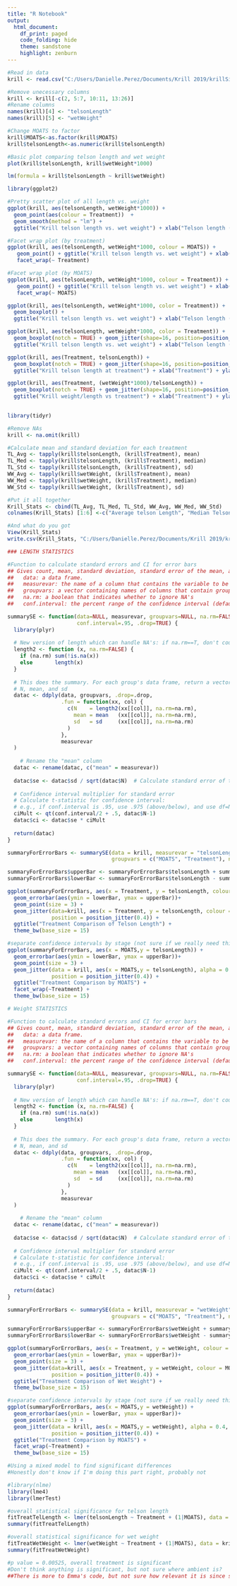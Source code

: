 ---
title: "R Notebook"
output:
  html_document:
    df_print: paged
    code_folding: hide
    theme: sandstone
    highlight: zenburn
---


```{r Read data in, base plot}
#Read in data
krill <- read.csv("C:/Users/Danielle.Perez/Documents/Krill 2019/krillSize/EndofStudyKrill_organizedbyFASTINGhours.csv")

#Remove unecessary columns
krill <- krill[-c(2, 5:7, 10:11, 13:26)]
#Rename columns
names(krill)[4] <- "telsonLength"
names(krill)[5] <- "wetWeight"

#Change MOATS to factor
krill$MOATS<-as.factor(krill$MOATS)
krill$telsonLength<-as.numeric(krill$telsonLength)

#Basic plot comparing telson length and wet weight
plot(krill$telsonLength, krill$wetWeight*1000)

lm(formula = krill$telsonLength ~ krill$wetWeight)
```

```{r ggplot, yo}
library(ggplot2)

#Pretty scatter plot of all length vs. weight
ggplot(krill, aes(telsonLength, wetWeight*1000)) + 
  geom_point(aes(colour = Treatment))  +
  geom_smooth(method = "lm") +
  ggtitle("Krill telson length vs. wet weight") + xlab("Telson length (mm)") + ylab("Wet weight (mg)")

#Facet wrap plot (by treatment)
ggplot(krill, aes(telsonLength, wetWeight*1000, colour = MOATS)) + 
   geom_point() + ggtitle("Krill telson length vs. wet weight") + xlab("Telson length (mm)") + ylab("Wet weight (mg)") +
   facet_wrap(~ Treatment)

#Facet wrap plot (by MOATS)
ggplot(krill, aes(telsonLength, wetWeight*1000, colour = Treatment)) + 
   geom_point() + ggtitle("Krill telson length vs. wet weight") + xlab("Telson length (mm)") + ylab("Wet weight (mg)") +
   facet_wrap(~ MOATS)

```

```{r just some boxplots}

ggplot(krill, aes(telsonLength, wetWeight*1000, color = Treatment)) +
  geom_boxplot() +
  ggtitle("Krill telson length vs. wet weight") + xlab("Telson length (mm)") + ylab("Wet weight (mg)")

ggplot(krill, aes(telsonLength, wetWeight*1000, color = Treatment)) + 
  geom_boxplot(notch = TRUE) + geom_jitter(shape=16, position=position_jitter(0.2)) +
  ggtitle("Krill telson length vs. wet weight") + xlab("Telson length (mm)") + ylab("Wet weight (mg)")

ggplot(krill, aes(Treatment, telsonLength)) +
  geom_boxplot(notch = TRUE) + geom_jitter(shape=16, position=position_jitter(0.2)) +
  ggtitle("Krill telson length at treatment") + xlab("Treatment") + ylab("Telson length (mm)")

ggplot(krill, aes(Treatment, (wetWeight*1000)/telsonLength)) +
  geom_boxplot(notch = TRUE) + geom_jitter(shape=16, position=position_jitter(0.2)) +
  ggtitle("Krill weight/length vs treatment") + xlab("Treatment") + ylab("Wet weight / Telson length (mg/mm)")
 
```

```{r Stats, yo}
library(tidyr)

#Remove NAs
krill <- na.omit(krill)

#Calculate mean and standard deviation for each treatment
TL_Avg <- tapply(krill$telsonLength, (krill$Treatment), mean)
TL_Med <- tapply(krill$telsonLength, (krill$Treatment), median)
TL_Std <- tapply(krill$telsonLength, (krill$Treatment), sd)
WW_Avg <- tapply(krill$wetWeight, (krill$Treatment), mean)
WW_Med <- tapply(krill$wetWeight, (krill$Treatment), median)
WW_Std <- tapply(krill$wetWeight, (krill$Treatment), sd)

#Put it all together
Krill_Stats <- cbind(TL_Avg, TL_Med, TL_Std, WW_Avg, WW_Med, WW_Std)
colnames(Krill_Stats) [1:6] <-c("Average telson Length", "Median Telson Length", "Telson Length SD", "Average Wet Weight", "Median Wet Weight", "Wet Weight SD")

#And what do you got
View(Krill_Stats)
write.csv(Krill_Stats, "C:/Users/Danielle.Perez/Documents/Krill 2019/krillSize/krillStats.csv")
```

```{r Cannibalizing Emmas code for telson length}
### LENGTH STATISTICS

#Function to calculate standard errors and CI for error bars
## Gives count, mean, standard deviation, standard error of the mean, and confidence interval (default 95%).
##   data: a data frame.
##   measurevar: the name of a column that contains the variable to be summarized
##   groupvars: a vector containing names of columns that contain grouping variables
##   na.rm: a boolean that indicates whether to ignore NA's
##   conf.interval: the percent range of the confidence interval (default is 95%)

summarySE <- function(data=NULL, measurevar, groupvars=NULL, na.rm=FALSE,
                      conf.interval=.95, .drop=TRUE) {
  library(plyr)
  
  # New version of length which can handle NA's: if na.rm==T, don't count them
  length2 <- function (x, na.rm=FALSE) {
    if (na.rm) sum(!is.na(x))
    else       length(x)
  }
  
  # This does the summary. For each group's data frame, return a vector with
  # N, mean, and sd
  datac <- ddply(data, groupvars, .drop=.drop,
                 .fun = function(xx, col) {
                   c(N    = length2(xx[[col]], na.rm=na.rm),
                     mean = mean   (xx[[col]], na.rm=na.rm),
                     sd   = sd     (xx[[col]], na.rm=na.rm)
                   )
                 },
                 measurevar
  )
  
    # Rename the "mean" column    
  datac <- rename(datac, c("mean" = measurevar))
  
  datac$se <- datac$sd / sqrt(datac$N)  # Calculate standard error of the mean
  
  # Confidence interval multiplier for standard error
  # Calculate t-statistic for confidence interval: 
  # e.g., if conf.interval is .95, use .975 (above/below), and use df=N-1
  ciMult <- qt(conf.interval/2 + .5, datac$N-1)
  datac$ci <- datac$se * ciMult
  
  return(datac)
}

summaryForErrorBars <- summarySE(data = krill, measurevar = "telsonLength", 
                                 groupvars = c("MOATS", "Treatment"), na.rm = TRUE)

summaryForErrorBars$upperBar <- summaryForErrorBars$telsonLength + summaryForErrorBars$ci
summaryForErrorBars$lowerBar <- summaryForErrorBars$telsonLength - summaryForErrorBars$ci

ggplot(summaryForErrorBars, aes(x = Treatment, y = telsonLength, colour = MOATS)) +
  geom_errorbar(aes(ymin = lowerBar, ymax = upperBar))+
  geom_point(size = 3) +
  geom_jitter(data=krill, aes(x = Treatment, y = telsonLength, colour = MOATS), alpha = 0.4,
              position = position_jitter(0.4)) +
  ggtitle("Treatment Comparison of Telson Length") + 
  theme_bw(base_size = 15) 

#separate confidence intervals by stage (not sure if we really need this or not)
ggplot(summaryForErrorBars, aes(x = MOATS,y = telsonLength)) +
  geom_errorbar(aes(ymin = lowerBar, ymax = upperBar))+
  geom_point(size = 3) +
  geom_jitter(data = krill, aes(x = MOATS,y = telsonLength), alpha = 0.4,
              position = position_jitter(0.4)) +
  ggtitle("Treatment Comparison by MOATS") + 
  facet_wrap(~Treatment) + 
  theme_bw(base_size = 15)
```

```{r Do the same thing for weight}
# Weight STATISTICS

#Function to calculate standard errors and CI for error bars
## Gives count, mean, standard deviation, standard error of the mean, and confidence interval (default 95%).
##   data: a data frame.
##   measurevar: the name of a column that contains the variable to be summarized
##   groupvars: a vector containing names of columns that contain grouping variables
##   na.rm: a boolean that indicates whether to ignore NA's
##   conf.interval: the percent range of the confidence interval (default is 95%)

summarySE <- function(data=NULL, measurevar, groupvars=NULL, na.rm=FALSE,
                      conf.interval=.95, .drop=TRUE) {
  library(plyr)
  
  # New version of length which can handle NA's: if na.rm==T, don't count them
  length2 <- function (x, na.rm=FALSE) {
    if (na.rm) sum(!is.na(x))
    else       length(x)
  }
  
  # This does the summary. For each group's data frame, return a vector with
  # N, mean, and sd
  datac <- ddply(data, groupvars, .drop=.drop,
                 .fun = function(xx, col) {
                   c(N    = length2(xx[[col]], na.rm=na.rm),
                     mean = mean   (xx[[col]], na.rm=na.rm),
                     sd   = sd     (xx[[col]], na.rm=na.rm)
                   )
                 },
                 measurevar
  )
  
    # Rename the "mean" column    
  datac <- rename(datac, c("mean" = measurevar))
  
  datac$se <- datac$sd / sqrt(datac$N)  # Calculate standard error of the mean
  
  # Confidence interval multiplier for standard error
  # Calculate t-statistic for confidence interval: 
  # e.g., if conf.interval is .95, use .975 (above/below), and use df=N-1
  ciMult <- qt(conf.interval/2 + .5, datac$N-1)
  datac$ci <- datac$se * ciMult
  
  return(datac)
}

summaryForErrorBars <- summarySE(data = krill, measurevar = "wetWeight", 
                                 groupvars = c("MOATS", "Treatment"), na.rm = TRUE)

summaryForErrorBars$upperBar <- summaryForErrorBars$wetWeight + summaryForErrorBars$ci
summaryForErrorBars$lowerBar <- summaryForErrorBars$wetWeight - summaryForErrorBars$ci

ggplot(summaryForErrorBars, aes(x = Treatment, y = wetWeight, colour = MOATS)) +
  geom_errorbar(aes(ymin = lowerBar, ymax = upperBar))+
  geom_point(size = 3) +
  geom_jitter(data=krill, aes(x = Treatment, y = wetWeight, colour = MOATS), alpha = 0.4,
              position = position_jitter(0.4)) +
  ggtitle("Treatment Comparison of Wet Weight") + 
  theme_bw(base_size = 15) 

#separate confidence intervals by stage (not sure if we really need this or not)
ggplot(summaryForErrorBars, aes(x = MOATS,y = wetWeight)) +
  geom_errorbar(aes(ymin = lowerBar, ymax = upperBar))+
  geom_point(size = 3) +
  geom_jitter(data = krill, aes(x = MOATS,y = wetWeight), alpha = 0.4,
              position = position_jitter(0.4)) +
  ggtitle("Treatment Comparison by MOATS") + 
  facet_wrap(~Treatment) + 
  theme_bw(base_size = 15)
```

```{r Repeated measures analysis}
#Using a mixed model to find significant differences
#Honestly don't know if I'm doing this part right, probably not

#library(nlme)
library(lme4)
library(lmerTest)

#overall statistical significance for telson length
fitTreatTelLength <- lmer(telsonLength ~ Treatment + (1|MOATS), data = krill)
summary(fitTreatTelLength)

#overall statistical significance for wet weight
fitTreatWetWeight <- lmer(wetWeight ~ Treatment + (1|MOATS), data = krill)
summary(fitTreatWetWeight)

#p value = 0.00525, overall treatment is significant
#Don't think anything is significant, but not sure where ambient is?
##There is more to Emma's code, but not sure how relevant it is since she was looking at stage as well as cL at different treatments##
```

